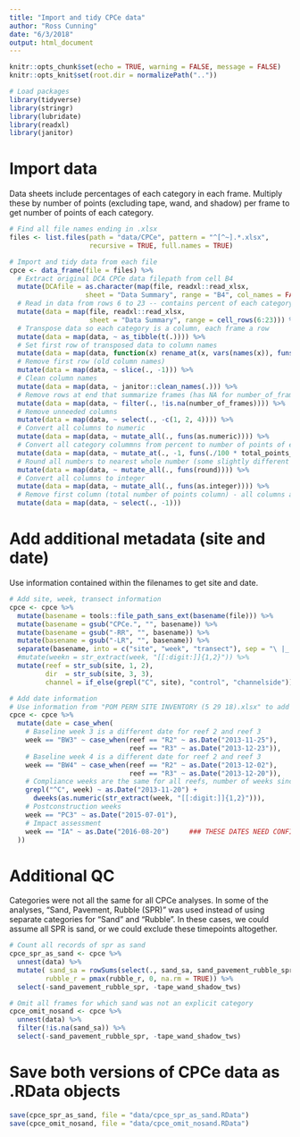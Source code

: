 ```yaml
---
title: "Import and tidy CPCe data"
author: "Ross Cunning"
date: "6/3/2018"
output: html_document
---
```


```r
knitr::opts_chunk$set(echo = TRUE, warning = FALSE, message = FALSE)
knitr::opts_knit$set(root.dir = normalizePath(".."))

# Load packages
library(tidyverse)
library(stringr)
library(lubridate)
library(readxl)
library(janitor)
```

# Import data

Data sheets include percentages of each category in each frame. Multiply these by number of points (excluding tape, wand, and shadow) per frame to get number of points of each category.

```r
# Find all file names ending in .xlsx 
files <- list.files(path = "data/CPCe", pattern = "^[^~].*.xlsx", 
                    recursive = TRUE, full.names = TRUE)

# Import and tidy data from each file
cpce <- data_frame(file = files) %>%
  # Extract original DCA CPCe data filepath from cell B4
  mutate(DCAfile = as.character(map(file, readxl::read_xlsx,      
                   sheet = "Data Summary", range = "B4", col_names = FALSE))) %>%
  # Read in data from rows 6 to 23 -- contains percent of each category for each frame
  mutate(data = map(file, readxl::read_xlsx, 
                    sheet = "Data Summary", range = cell_rows(6:23))) %>%
  # Transpose data so each category is a column, each frame a row
  mutate(data = map(data, ~ as_tibble(t(.)))) %>%
  # Set first row of transposed data to column names
  mutate(data = map(data, function(x) rename_at(x, vars(names(x)), funs(slice(x, 1))))) %>%
  # Remove first row (old column names)
  mutate(data = map(data, ~ slice(., -1))) %>%
  # Clean column names
  mutate(data = map(data, ~ janitor::clean_names(.))) %>%
  # Remove rows at end that summarize frames (has NA for number_of_frames)
  mutate(data = map(data, ~ filter(., !is.na(number_of_frames)))) %>%
  # Remove unneeded columns
  mutate(data = map(data, ~ select(., -c(1, 2, 4)))) %>%
  # Convert all columns to numeric
  mutate(data = map(data, ~ mutate_all(., funs(as.numeric)))) %>%
  # Convert all category colummns from percent to number of points of each category
  mutate(data = map(data, ~ mutate_at(., -1, funs(./100 * total_points_minus_tape_wand_shadow)))) %>%
  # Round all numbers to nearest whole number (some slightly different due to DCA rounding)
  mutate(data = map(data, ~ mutate_all(., funs(round)))) %>%
  # Convert all columns to integer
  mutate(data = map(data, ~ mutate_all(., funs(as.integer)))) %>%
  # Remove first column (total number of points column) - all columns are now categories
  mutate(data = map(data, ~ select(., -1)))
```

# Add additional metadata (site and date)

Use information contained within the filenames to get site and date.

```r
# Add site, week, transect information
cpce <- cpce %>%
  mutate(basename = tools::file_path_sans_ext(basename(file))) %>%
  mutate(basename = gsub("CPCe.", "", basename)) %>%
  mutate(basename = gsub("-RR", "", basename)) %>%
  mutate(basename = gsub("-LR", "", basename)) %>%
  separate(basename, into = c("site", "week", "transect"), sep = "\ |_|-") %>%
  #mutate(weekn = str_extract(week, "[[:digit:]]{1,2}")) %>%
  mutate(reef = str_sub(site, 1, 2),
         dir  = str_sub(site, 3, 3),
         channel = if_else(grepl("C", site), "control", "channelside"))

# Add date information
# Use information from "POM PERM SITE INVENTORY (5 29 18).xlsx" to add date information
cpce <- cpce %>%
  mutate(date = case_when(
    # Baseline week 3 is a different date for reef 2 and reef 3
    week == "BW3" ~ case_when(reef == "R2" ~ as.Date("2013-11-25"),
                              reef == "R3" ~ as.Date("2013-12-23")),
    # Baseline week 4 is a different date for reef 2 and reef 3
    week == "BW4" ~ case_when(reef == "R2" ~ as.Date("2013-12-02"),
                              reef == "R3" ~ as.Date("2013-12-20")),
    # Compliance weeks are the same for all reefs, number of weeks since 2013-11-20
    grepl("^C", week) ~ as.Date("2013-11-20") + 
      dweeks(as.numeric(str_extract(week, "[[:digit:]]{1,2}"))),
    # Postconstruction weeks
    week == "PC3" ~ as.Date("2015-07-01"),
    # Impact assessment
    week == "IA" ~ as.Date("2016-08-20")     ### THESE DATES NEED CONFIRMATION
  ))

```

# Additional QC

Categories were not all the same for all CPCe analyses. In some of the analyses, "Sand, Pavement, Rubble (SPR)" was used instead of using separate categories for "Sand" and "Rubble". In these cases, we could assume all SPR is sand, or we could exclude these timepoints altogether.

```r
# Count all records of spr as sand
cpce_spr_as_sand <- cpce %>%
  unnest(data) %>%
  mutate( sand_sa = rowSums(select(., sand_sa, sand_pavement_rubble_spr), na.rm = TRUE),
         rubble_r = pmax(rubble_r, 0, na.rm = TRUE)) %>%
  select(-sand_pavement_rubble_spr, -tape_wand_shadow_tws)

# Omit all frames for which sand was not an explicit category
cpce_omit_nosand <- cpce %>%
  unnest(data) %>%
  filter(!is.na(sand_sa)) %>%
  select(-sand_pavement_rubble_spr, -tape_wand_shadow_tws)
```

# Save both versions of CPCe data as .RData objects
```r
save(cpce_spr_as_sand, file = "data/cpce_spr_as_sand.RData")
save(cpce_omit_nosand, file = "data/cpce_omit_nosand.RData")
```


